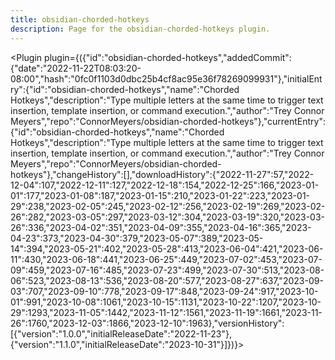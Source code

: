 ---
title: obsidian-chorded-hotkeys
description: Page for the obsidian-chorded-hotkeys plugin.
---


<Plugin plugin={({"id":"obsidian-chorded-hotkeys","addedCommit":{"date":"2022-11-22T08:03:20-08:00","hash":"0fc0f1103d0dbc25b4cf8ac95e36f78269099931"},"initialEntry":{"id":"obsidian-chorded-hotkeys","name":"Chorded Hotkeys","description":"Type multiple letters at the same time to trigger text insertion, template insertion, or command execution.","author":"Trey Connor Meyers","repo":"ConnorMeyers/obsidian-chorded-hotkeys"},"currentEntry":{"id":"obsidian-chorded-hotkeys","name":"Chorded Hotkeys","description":"Type multiple letters at the same time to trigger text insertion, template insertion, or command execution.","author":"Trey Connor Meyers","repo":"ConnorMeyers/obsidian-chorded-hotkeys"},"changeHistory":[],"downloadHistory":{"2022-11-27":57,"2022-12-04":107,"2022-12-11":127,"2022-12-18":154,"2022-12-25":166,"2023-01-01":177,"2023-01-08":187,"2023-01-15":210,"2023-01-22":223,"2023-01-29":238,"2023-02-05":245,"2023-02-12":256,"2023-02-19":269,"2023-02-26":282,"2023-03-05":297,"2023-03-12":304,"2023-03-19":320,"2023-03-26":336,"2023-04-02":351,"2023-04-09":355,"2023-04-16":365,"2023-04-23":373,"2023-04-30":379,"2023-05-07":389,"2023-05-14":394,"2023-05-21":402,"2023-05-28":413,"2023-06-04":421,"2023-06-11":430,"2023-06-18":441,"2023-06-25":449,"2023-07-02":453,"2023-07-09":459,"2023-07-16":485,"2023-07-23":499,"2023-07-30":513,"2023-08-06":523,"2023-08-13":536,"2023-08-20":577,"2023-08-27":637,"2023-09-03":707,"2023-09-10":778,"2023-09-17":848,"2023-09-24":917,"2023-10-01":991,"2023-10-08":1061,"2023-10-15":1131,"2023-10-22":1207,"2023-10-29":1293,"2023-11-05":1442,"2023-11-12":1561,"2023-11-19":1661,"2023-11-26":1760,"2023-12-03":1866,"2023-12-10":1963},"versionHistory":[{"version":"1.0.0","initialReleaseDate":"2022-11-23"},{"version":"1.1.0","initialReleaseDate":"2023-10-31"}]})}></Plugin>